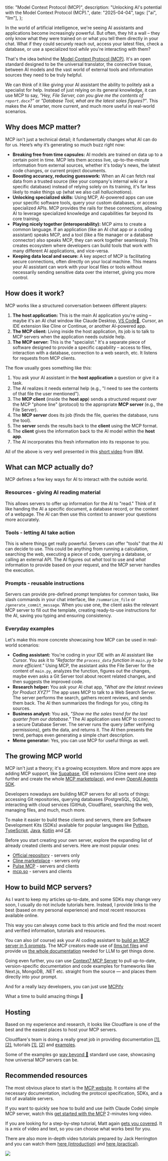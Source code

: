 
  title: "Model Context Protocol (MCP)",
  description:
    "Unlocking AI's potential with the Model Context Protocol (MCP).",
  date: "2025-04-04",
  tags: ["ai", "llm"],
};

In the world of artificial intelligence, we're seeing AI assistants and applications become increasingly powerful. But often, they hit a wall – they only know what they were trained on or what you tell them directly in your chat. What if they could securely reach out, access your latest files, check a database, or use a specialized tool _while_ you're interacting with them?

That's the idea behind the [Model Context Protocol (MCP)](https://modelcontextprotocol.io/). It's an open standard designed to be the universal translator, the connective tissue, between AI models and the vast world of external tools and information sources they need to be truly helpful.

We can think of it like giving your AI assistant the ability to politely ask a specialist for help. Instead of just relying on its general knowledge, it can use MCP to say, _"Hey, File Server, can you give me the contents of `report.docx`?"_ or _"Database Tool, what are the latest sales figures?"_. This makes the AI smarter, more current, and much more useful in real-world scenarios.

## Why does MCP matter?

MCP isn't just a technical detail; it fundamentally changes what AI can do for us. Here’s why it’s generating so much buzz right now:

- **Breaking free from time capsules:** AI models are trained on data up to a certain point in time. MCP lets them access live, up-to-the-minute information from external sources, whether it's today's news, the latest code changes, or current project documents.
- **Boosting accuracy, reducing guesswork:** When an AI can fetch real data from a trusted source (like your company's internal wiki or a specific database) instead of relying solely on its training, it's far less likely to make things up (what we also call _hallucinations_).
- **Unlocking specialized skills:** Using MCP, AI-powered apps can use your specific software tools, query your custom databases, or access specialized APIs. MCP provides the rails for these connections, allowing AI to leverage specialized knowledge and capabilities far beyond its core training.
- **Playing nicely together (interoperability):** MCP aims to create a common language. If an application (like an AI chat app or a coding assistant) speaks MCP, and a tool (like a file manager or a database connector) also speaks MCP, they can work together seamlessly. This creates ecosystem where developers can build tools that work with many different AI applications, and vice-versa.
- **Keeping data local and secure:** A key aspect of MCP is facilitating secure connections, often directly on your local machine. This means your AI assistant can work with your local files or tools without necessarily sending sensitive data over the internet, giving you more control.

## How does it work?

MCP works like a structured conversation between different players:

1.  **The host application:** This is the main AI application you're using – maybe it's an AI chat window like Claude Desktop, [VS Code🎉](https://code.visualstudio.com/docs/copilot/chat/mcp-servers), Cursor, an IDE extension like Cline or Continue, or another AI-powered app.
2.  **The MCP client:** Living inside the host application, its job is to talk to MCP servers when the application needs outside help.
3.  **The MCP server:** This is the "specialist." It's a separate piece of software designed to provide a specific capability – access to files, interaction with a database, connection to a web search, etc. It listens for requests from MCP clients.

The flow usually goes something like this:

1.  You ask your AI assistant in the **host application** a question or give it a task.
2.  The AI realizes it needs external help (e.g., "I need to see the contents of that file the user mentioned").
3.  The **MCP client** (inside the **host app**) sends a structured request over the MCP "phone line" (protocol) to the appropriate **MCP server** (e.g., the File Server).
4.  The **MCP server** does its job (finds the file, queries the database, runs the tool).
5.  The **server** sends the results back to the **client** using the MCP format.
6.  The **client** gives the information back to the AI model within the **host app**.
7.  The AI incorporates this fresh information into its response to you.

All of the above is very well presented in this [short video](https://www.youtube.com/watch?v=eur8dUO9mvE) from IBM.

## What can MCP actually do?

MCP defines a few key ways for AI to interact with the outside world.

### Resources - giving AI reading material

This allows servers to offer up information for the AI to "read." Think of it like handing the AI a specific document, a database record, or the content of a webpage. The AI can then use this context to answer your questions more accurately.

### Tools - letting AI take action

This is where things get really powerful. Servers can offer "tools" that the AI can decide to use. This could be anything from running a calculation, searching the web, executing a piece of code, querying a database, or calling an external API. The AI figures out _what_ tool to use and _what_ information to provide based on your request, and the MCP server handles the execution.

### Prompts - reusable instructions

Servers can provide pre-defined prompt templates for common tasks, like slash commands in your chat interface, like `/summarize_file` or `/generate_commit_message`. When you use one, the client asks the relevant MCP server to fill out the template, creating ready-to-use instructions for the AI, saving you typing and ensuring consistency.

### Everyday examples

Let's make this more concrete showcasing how MCP can be used in real-world scenarios:

- **Coding assistant:** You're coding in your IDE with an AI assistant like Cursor. You ask it to _"Refactor the `process_data` function in `main.py` to be more efficient."_ Using MCP, the assistant asks the File Server for the content of `main.py`, analyzes the function, figures out the changes, maybe even asks a Git Server tool about recent related changes, and then suggests the improved code.
- **Research helper:** You ask your AI chat app, _"What are the latest reviews for Product XYZ?"_ The app uses MCP to talk to a Web Search Server. The server performs the search, gathers recent reviews, and sends them back. The AI then summarizes the findings for you, citing its sources.
- **Business analyst:** You ask, _"Show me the sales trend for the last quarter from our database."_ The AI application uses MCP to connect to a secure Database Server. The server runs the query (after verifying permissions), gets the data, and returns it. The AI then presents the trend, perhaps even generating a simple chart description.
- **Meme generator:** Yes, you can use MCP for useful things as well.

## The growing MCP world

MCP isn't just a theory; it's a growing ecosystem. More and more apps are adding MCP support, like [Supabase](https://supabase.com/docs/guides/getting-started/mcp), IDE extensions (Cline went one step further and create the whole [MCP marketplace](https://cline.bot/mcp-marketplace)), and even [OpenAI Agents SDK](https://openai.github.io/openai-agents-python/mcp/).

Developers nowadays are building MCP servers for all sorts of things: accessing Git repositories, querying databases (PostgreSQL, SQLite), interacting with cloud services (GitHub, Cloudflare), searching the web, managing files, and much, much more.

To make it easier to build these clients and servers, there are Software Development Kits (SDKs) available for popular languages like [Python](https://github.com/modelcontextprotocol/python-sdk), [TypeScript](https://github.com/modelcontextprotocol/typescript-sdk), [Java](https://github.com/modelcontextprotocol/java-sdk), [Kotlin](https://github.com/modelcontextprotocol/kotlin-sdk) and [C#](https://github.com/modelcontextprotocol/csharp-sdk).

Before you start creating your own server, explore the expanding list of already created clients and servers. Here are most popular ones:

- [Official repository](https://github.com/modelcontextprotocol/servers) - servers only
- [Cline marketplace](https://cline.bot/mcp-marketplace) - servers only
- [Pulse MCP](https://www.pulsemcp.com/) - servers and clients
- [mcp.so](https://mcp.so/) - servers and clients

## How to build MCP servers?

As I want to keep my articles up-to-date, and some SDKs may change very soon, I usually do not include tutorials here. Instead, I provide links to the best (based on my personal experience) and most recent resources available online.

This way you can always come back to this article and find the most recent and verified information, tutorials and resources.

You can also (of course) ask your AI coding assistant to [build an MCP server in 5 prompts](https://www.youtube.com/watch?v=FRogt98OF80). The MCP creators made use of [llms.txt files](/posts/llms-txt) and provide us [the whole documentation](https://modelcontextprotocol.io/llms-full.txt) needed for LLM to get things done.

Going even further, you can use [Context7 MCP Server](https://github.com/upstash/context7) to pull up-to-date, version-specific documentation and code examples for frameworks like Next.js, MongoDB, .NET etc. straight from the source — and places them directly into your prompt.

And for a really lazy developers, you can just use [MCPify](https://mcpify.ai/)

What a time to build amazing things 🤖

## Hosting

Based on my experience and research, it looks like Cloudflare is one of the best and the easiest places to host your MCP servers.

Cloudflare's team is doing a really great job in providing documentation [[1]](https://developers.cloudflare.com/agents/guides/remote-mcp-server/), [[2]](https://developers.cloudflare.com/agents/model-context-protocol/), tutorials [[1]](https://blog.cloudflare.com/remote-model-context-protocol-servers-mcp/), [[2]](https://www.youtube.com/watch?v=Pjc8cC8zVRY) and [examples](https://github.com/cloudflare/ai/tree/main/demos/remote-mcp-authless).

Some of the examples go [way beyond 🍕](https://www.youtube.com/watch?v=oyl-UsWXoKU) standard use case, showcasing how universal MCP servers can be.

## Recommended resources

The most obvious place to start is the [MCP website](https://modelcontextprotocol.io/). It contains all the necessary documentation, including the protocol specification, SDKs, and a list of available servers.

If you want to quickly see how to build and use (with Claude Code) simple MCP server, watch this [get started with the MCP](https://www.youtube.com/watch?v=MC2BwMGFRx4) 2-minutes long video.

If you are looking for a step-by-step tutorial, Matt again [gets you covered](https://www.aihero.dev/model-context-protocol-tutorial). It is a mix of video and text, so you can choose what works best for you.

There are also more in-depth video tutorials prepared by Jack Herrington and you can watch them [here (introduction)](https://www.youtube.com/watch?v=VChRPFUzJGA) and [here (practical)](https://www.youtube.com/watch?v=eD0uBLr-eP8).

<img src={handshake.src} />
